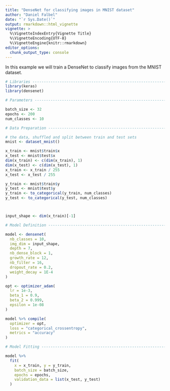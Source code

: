```yaml
---
title: "DenseNet for classifying images in MNIST dataset"
author: "Daniel Falbel"
date: "`r Sys.Date()`"
output: rmarkdown::html_vignette
vignette: >
  %\VignetteIndexEntry{Vignette Title}
  %\VignetteEncoding{UTF-8}
  %\VignetteEngine{knitr::rmarkdown}
editor_options: 
  chunk_output_type: console
---
```



In this example we will train a DenseNet to classify images from the MNIST
dataset.

```r
# Libraries ---------------------------------------------------------------
library(keras)
library(densenet)

# Parameters --------------------------------------------------------------

batch_size <- 32
epochs <- 200
num_classes <- 10

# Data Preparation --------------------------------------------------------

# the data, shuffled and split between train and test sets
mnist <- dataset_mnist()

x_train <- mnist$train$x
x_test <- mnist$test$x
dim(x_train) <- c(dim(x_train), 1)
dim(x_test) <- c(dim(x_test), 1)
x_train <- x_train / 255
x_test <- x_test / 255

y_train <- mnist$train$y
y_test <- mnist$test$y
y_train <- to_categorical(y_train, num_classes)
y_test <- to_categorical(y_test, num_classes)



input_shape <- dim(x_train)[-1]

# Model Definition -------------------------------------------------------

model <- densenet(
  nb_classes = 10, 
  img_dim = input_shape, 
  depth = 7, 
  nb_dense_block = 1, 
  growth_rate = 12,
  nb_filter = 16,
  dropout_rate = 0.2, 
  weight_decay = 1E-4
)

opt <- optimizer_adam(
  lr = 1e-3, 
  beta_1 = 0.9, 
  beta_2 = 0.999, 
  epsilon = 1e-08
)

model %>% compile(
  optimizer = opt,
  loss = "categorical_crossentropy",
  metrics = "accuracy"
)

# Model Fitting ---------------------------------------------------------

model %>%
  fit(
    x = x_train, y = y_train, 
    batch_size = batch_size, 
    epochs = epochs, 
    validation_data = list(x_test, y_test)
  )



```

